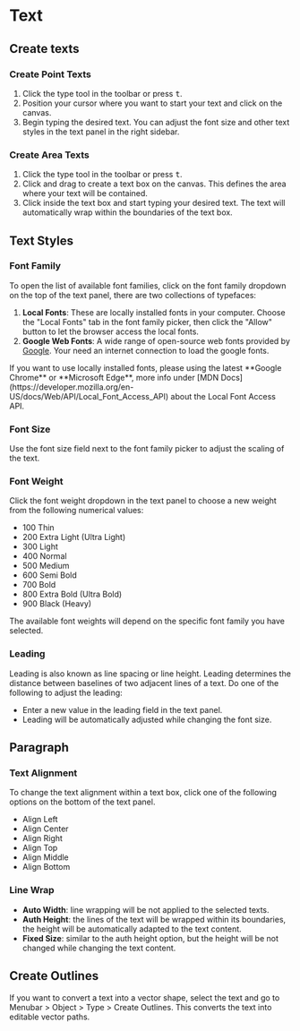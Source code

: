 

# Text

## Create texts

### Create Point Texts

1. Click the type tool <InlineIcon d={icons.text} /> in the toolbar or press <kbd>t</kbd>.
2. Position your cursor where you want to start your text and click on the canvas.
3. Begin typing the desired text. You can adjust the font size and other text styles in the text panel in the right sidebar.

### Create Area Texts

1. Click the type tool <InlineIcon d={icons.text} /> in the toolbar or press <kbd>t</kbd>.
2. Click and drag to create a text box on the canvas. This defines the area where your text will be contained.
3. Click inside the text box and start typing your desired text. The text will automatically wrap within the boundaries of the text box.

## Text Styles

### Font Family

To open the list of available font families, click on the font family dropdown on the top of the text panel, there are two collections of typefaces:

1. **Local Fonts**: These are locally installed fonts in your computer. Choose the "Local Fonts" tab in the font family picker, then click the "Allow" button to let the browser access the local fonts.
2. **Google Web Fonts**: A wide range of open-source web fonts provided by [Google](https://fonts.google.com/). Your need an internet connection to load the google fonts.

<Callout>
  If you want to use locally installed fonts, please using the latest **Google
  Chrome** or **Microsoft Edge**, more info under [MDN
  Docs](https://developer.mozilla.org/en-US/docs/Web/API/Local_Font_Access_API)
  about the Local Font Access API.
</Callout>

### Font Size

Use the font size field next to the font family picker to adjust the scaling of the text.

### Font Weight

Click the font weight dropdown in the text panel to choose a new weight from the following numerical values:

- 100 Thin
- 200 Extra Light (Ultra Light)
- 300 Light
- 400 Normal
- 500 Medium
- 600 Semi Bold
- 700 Bold
- 800 Extra Bold (Ultra Bold)
- 900 Black (Heavy)

<Callout>
  The available font weights will depend on the specific font family you have
  selected.
</Callout>

### Leading

Leading is also known as line spacing or line height. Leading determines the distance between baselines of two adjacent lines of a text. Do one of the following to adjust the leading:

- Enter a new value in the leading field <InlineIcon d={icons.leading} /> in the text panel.
- Leading will be automatically adjusted while changing the font size.

## Paragraph

### Text Alignment

To change the text alignment within a text box, click one of the following options on the bottom of the text panel.

- <InlineIcon d={icons.textLeft} /> Align Left
- <InlineIcon d={icons.textCenter} /> Align Center
- <InlineIcon d={icons.textRight} /> Align Right
- <InlineIcon d={icons.textTop} /> Align Top
- <InlineIcon d={icons.textMiddle} /> Align Middle
- <InlineIcon d={icons.textBottom} /> Align Bottom

### Line Wrap

- <InlineIcon d={icons.autoWidth} /> **Auto Width**: line wrapping will be not applied
  to the selected texts.
- <InlineIcon d={icons.autoHeight} /> **Auth Height**: the lines of the text will
  be wrapped within its boundaries, the height will be automatically adapted to the
  text content.
- <InlineIcon d={icons.fixedSize} /> **Fixed Size**: similar to the auth height option,
  but the height will be not changed while changing the text content.

## Create Outlines

If you want to convert a text into a vector shape, select the text and go to Menubar > Object > Type > Create Outlines. This converts the text into editable vector paths.
